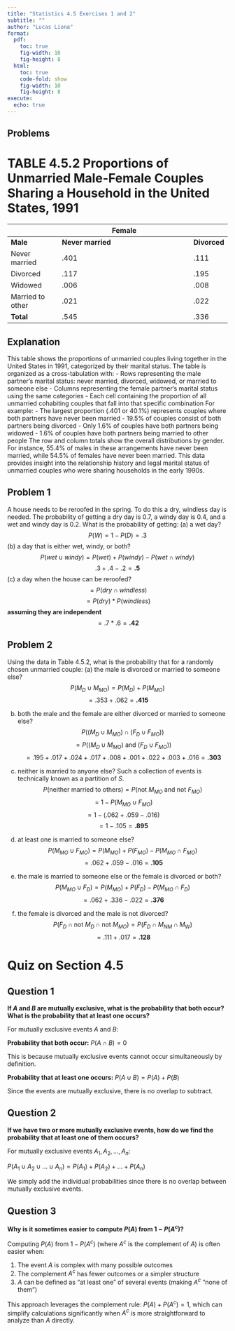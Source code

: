```yaml
---
title: "Statistics 4.5 Exercises 1 and 2"
subtitle: ""
author: "Lucas Liona"
format:
  pdf:
    toc: true
    fig-width: 10
    fig-height: 8
  html:
    toc: true
    code-fold: show
    fig-width: 10
    fig-height: 8
execute:
  echo: true
---
```

## Problems
# TABLE 4.5.2 Proportions of Unmarried Male-Female Couples Sharing a Household in the United States, 1991
|                  | Female                                           |       |
|------------------|--------------------------------------------------|-------|
| **Male**         | **Never married** | **Divorced** | **Widowed** | **Married to other** | **Total** |
| Never married    | .401              | .111         | .017        | .025               | .554    |
| Divorced         | .117              | .195         | .024        | .017               | .353    |
| Widowed          | .006              | .008         | .016        | .001               | .031    |
| Married to other | .021              | .022         | .003        | .016               | .062    |
| **Total**        | .545              | .336         | .060        | .059               | 1.000   |

## Explanation
This table shows the proportions of unmarried couples living together in the United States in 1991, categorized by their marital status. The table is organized as a cross-tabulation with:
- Rows representing the male partner's marital status: never married, divorced, widowed, or married to someone else
- Columns representing the female partner's marital status using the same categories
- Each cell containing the proportion of all unmarried cohabiting couples that fall into that specific combination
For example:
- The largest proportion (.401 or 40.1%) represents couples where both partners have never been married
- 19.5% of couples consist of both partners being divorced
- Only 1.6% of couples have both partners being widowed
- 1.6% of couples have both partners being married to other people
The row and column totals show the overall distributions by gender. For instance, 55.4% of males in these arrangements have never been married, while 54.5% of females have never been married.
This data provides insight into the relationship history and legal marital status of unmarried couples who were sharing households in the early 1990s.

## Problem 1
A house needs to be reroofed in the spring. To do this a dry, windless day is needed. The probability of getting a dry day is 0.7, a windy day is 0.4, and a wet and windy day is 0.2. What is the probability of getting:
(a) a wet day?
$$P(W) = 1 - P(D) = .3$$
(b) a day that is either wet, windy, or both?
$$ P(wet \cup windy) = P(wet) + P(windy) - P(wet \cap windy)$$
$$ .3 + .4 - .2 = \textbf{.5} $$
(c) a day when the house can be reroofed?
$$ = P(dry \cap windless) $$
$$ = P(dry)*P(windless) $$ **assuming they are independent**
$$ = .7 * .6 = \textbf{.42} $$

## Problem 2
Using the data in Table 4.5.2, what is the probability that for a randomly chosen unmarried couple:
(a) the male is divorced or married to someone else?
$$ P(M_D \cup M_{MO}) = P(M_D) + P(M_{MO}) $$
$$ = .353 + .062 = \textbf{.415} $$

(b) both the male and the female are either divorced or married to someone else?
$$ P((M_D \cup M_{MO}) \cap (F_D \cup F_{MO})) $$
$$ = P((M_D \cup M_{MO}) \text{ and } (F_D \cup F_{MO})) $$
$$ = .195 + .017 + .024 + .017 + .008 + .001 + .022 + .003 + .016 = \textbf{.303} $$

(c) neither is married to anyone else? Such a collection of events is technically known as a partition of $S$.
$$ P(\text{neither married to others}) = P(\text{not } M_{MO} \text{ and not } F_{MO}) $$
$$ = 1 - P(M_{MO} \cup F_{MO}) $$
$$ = 1 - (.062 + .059 - .016) $$
$$ = 1 - .105 = \textbf{.895} $$

(d) at least one is married to someone else?
$$ P(M_{MO} \cup F_{MO}) = P(M_{MO}) + P(F_{MO}) - P(M_{MO} \cap F_{MO}) $$
$$ = .062 + .059 - .016 = \textbf{.105} $$

(e) the male is married to someone else or the female is divorced or both?
$$ P(M_{MO} \cup F_D) = P(M_{MO}) + P(F_D) - P(M_{MO} \cap F_D) $$
$$ = .062 + .336 - .022 = \textbf{.376} $$

(f) the female is divorced and the male is not divorced?
$$ P(F_D \cap \text{not } M_D \cap \text{not } M_{MO}) = P(F_D \cap M_{NM} \cap M_W) $$
$$ = .111 + .017 = \textbf{.128} $$

# Quiz on Section 4.5

## Question 1
**If $A$ and $B$ are mutually exclusive, what is the probability that both occur? What is the probability that at least one occurs?**

For mutually exclusive events $A$ and $B$:

**Probability that both occur:**
$P(A \cap B) = 0$

This is because mutually exclusive events cannot occur simultaneously by definition.

**Probability that at least one occurs:**
$P(A \cup B) = P(A) + P(B)$

Since the events are mutually exclusive, there is no overlap to subtract.

## Question 2
**If we have two or more mutually exclusive events, how do we find the probability that at least one of them occurs?**

For mutually exclusive events $A_1, A_2, ..., A_n$:

$P(A_1 \cup A_2 \cup ... \cup A_n) = P(A_1) + P(A_2) + ... + P(A_n)$

We simply add the individual probabilities since there is no overlap between mutually exclusive events.

## Question 3
**Why is it sometimes easier to compute $P(A)$ from $1 - P(A^c)$?**

Computing $P(A)$ from $1 - P(A^c)$ (where $A^c$ is the complement of $A$) is often easier when:

1. The event $A$ is complex with many possible outcomes
2. The complement $A^c$ has fewer outcomes or a simpler structure
3. $A$ can be defined as "at least one" of several events (making $A^c$ "none of them")

This approach leverages the complement rule: $P(A) + P(A^c) = 1$, which can simplify calculations significantly when $A^c$ is more straightforward to analyze than $A$ directly.